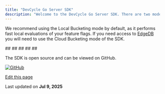 ```yaml
---
title: "DevCycle Go Server SDK"
description: "Welcome to the DevCycle Go Server SDK. There are two modes for the SDK, Cloud bucketing (using the ) and Local Bucketing."
---
```


We recommend using the Local Bucketing mode by default, as it performs fast local evaluations of your feature flags. If you need access to [EdgeDB](https://docs.devcycle.com/platform/feature-flags/targeting/edgedb) you will need to use the Cloud Bucketing mode of the SDK.

<CardGroup>
  <Card title="InstallationInstalling the SDK" href="/sdk/server-side-sdks/go/go-install">
    ##
  </Card>
</CardGroup>

<CardGroup>
  <Card title="Getting StartedInitializing the SDK" href="/sdk/server-side-sdks/go/go-gettingstarted">
    ##
  </Card>
</CardGroup>

<CardGroup>
  <Card title="UsageUsing the SDK" href="/sdk/server-side-sdks/go/go-usage">
    ##
  </Card>
</CardGroup>

<CardGroup>
  <Card title="OpenFeatureHow to implement the OpenFeature Provider" href="/sdk/server-side-sdks/go/go-openfeature">
    ##
  </Card>
</CardGroup>

<CardGroup>
  <Card title="Example AppTry it out for yourself" href="/sdk/server-side-sdks/go/go-example">
    ##
  </Card>
</CardGroup>

The SDK is open source and can be viewed on GitHub.

[![GitHub](/images/sdk/server-side-sdks/go/github/stars/devcyclehq/go-server-sdk.svg)](https://github.com/DevCycleHQ/go-server-sdk)

[Edit this page](https://github.com/devcyclehq/devcycle-docs/edit/main/docs/sdk/server-side-sdks/go/go.md)

Last updated on **Jul 9, 2025**
